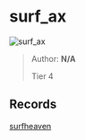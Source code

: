 
# surf_ax

![surf_ax](https://raw.githubusercontent.com/Sayt123/SurfMapPics/Maps-and-bonuses/csgo/surf_ax.jpg)

> Author: **N/A**
>
> Tier 4

## Records

[surfheaven](https://surfheaven.eu/map/surf_ax)

